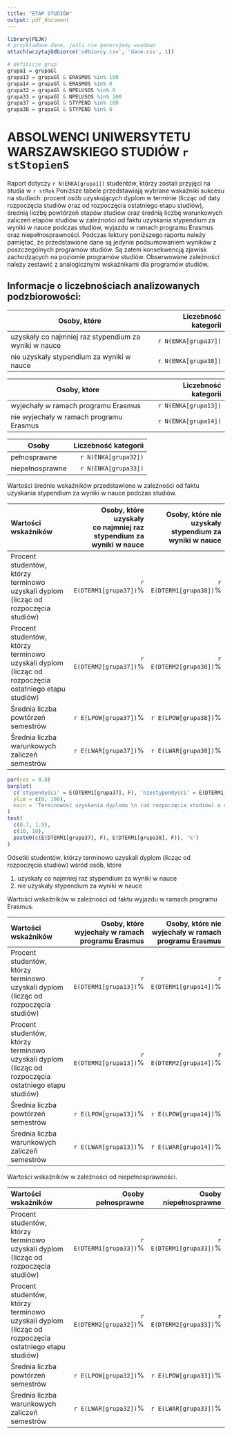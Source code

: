 ```yaml
---
title: "ETAP STUDIÓW"
output: pdf_document
---
```


```r
library(PEJK)
# przykładowe dane, jeśli nie generujemy wsadowo
attach(wczytajOdbiorce('odbiorcy.csv', 'dane.csv', 1))
```

```r
# definicje grup
grupa1 = grupaGl
grupa13 = grupaGl & ERASMUS %in% 100
grupa14 = grupaGl & ERASMUS %in% 0
grupa32 = grupaGl & NPELUSOS %in% 0
grupa33 = grupaGl & NPELUSOS %in% 100
grupa37 = grupaGl & STYPEND %in% 100
grupa38 = grupaGl & STYPEND %in% 0
```

# ABSOLWENCI UNIWERSYTETU WARSZAWSKIEGO STUDIÓW `r stStopienS`

Raport dotyczy `r N(ENKA[grupa1])` studentów, którzy zostali przyjęci na studia w `r stRok`
Poniższe tabele przedstawiają wybrane wskaźniki sukcesu na studiach: procent osób uzyskujących dyplom w terminie (licząc od daty rozpoczęcia studiów oraz od rozpoczęcia ostatniego etapu studiów), średnią liczbę powtórzeń etapów studiów oraz średnią liczbę warunkowych zaliczeń etapów studiów w zależności od faktu uzyskania stypendium za wyniki w nauce podczas studiów, wyjazdu w ramach programu Erasmus oraz niepełnosprawności.
Podczas lektury poniższego raportu należy pamiętać, że przedstawione dane są jedynie podsumowaniem wyników z poszczególnych programów studiów. Są zatem konsekwencją zjawisk zachodzących na poziomie programów studiów. Obserwowane zależności należy zestawić z analogicznymi wskaźnikami dla programów studiów.

## Informacje o liczebnościach analizowanych podzbiorowości: 

Osoby, które                                          | Liczebność kategorii
------------------------------------------------------|--------------------------:
uzyskały co najmniej raz stypendium za wyniki w nauce | `r N(ENKA[grupa37])`
nie uzyskały stypendium za wyniki w nauce             | `r N(ENKA[grupa38])`

Osoby, które                            | Liczebność kategorii
----------------------------------------|--------------------------:
wyjechały w ramach programu Erasmus     | `r N(ENKA[grupa13])`
nie wyjechały w ramach programu Erasmus | `r N(ENKA[grupa14])`

Osoby           | Liczebność kategorii
----------------|--------------------------:
pełnosprawne    | `r N(ENKA[grupa32])`
niepełnosprawne | `r N(ENKA[grupa33])`

Wartości średnie wskaźników przedstawione w zależności od faktu uzyskania stypendium za wyniki w nauce podczas studiów.

------------------------------------------------------------------------------------------------------------------------
Wartości wskaźników                                              Osoby, które uzyskały         Osoby, które nie uzyskały 
                                                       co&nbsp;najmniej raz stypendium                        stypendium
                                                                za wyniki w&nbsp;nauce            za wyniki w&nbsp;nauce
---------------------------------------------------- --------------------------------- ---------------------------------
Procent studentów, którzy terminowo uzyskali dyplom            `r E(DTERM1[grupa37])`%           `r E(DTERM1[grupa38])`%
(licząc od rozpoczęcia studiów)        

Procent studentów, którzy terminowo uzyskali dyplom            `r E(DTERM2[grupa37])`%           `r E(DTERM2[grupa38])`%
(licząc od rozpoczęcia ostatniego etapu studiów) 

Średnia liczba powtórzeń semestrów                               `r E(LPOW[grupa37])`%             `r E(LPOW[grupa38])`%

Średnia liczba warunkowych zaliczeń semestrów                    `r E(LWAR[grupa37])`%             `r E(LWAR[grupa38])`%
------------------------------------------------------------------------------------------------------------------------

```r
par(cex = 0.8)
barplot(
  c('stypendyści' = E(DTERM1[grupa37], F), 'niestypendyści' = E(DTERM1[grupa38], F)),
  ylim = c(0, 100), 
  main = 'Terminowość uzyskania dyplomu \n (od rozpoczęcia studiów) a otrzymywanie stypendium'
)
text(
  c(0.7, 1.9),
  c(10, 10),
  paste0(c(E(DTERM1[grupa37], F), E(DTERM1[grupa38], F)), '%')
)
```

Odsetki studentów, którzy terminowo uzyskali dyplom (licząc od rozpoczęcia studiów) wśród osób, które

1. uzyskały co najmniej raz stypendium za wyniki w nauce
2. nie uzyskały stypendium za wyniki w nauce

Wartości wskaźników w zależności od faktu wyjazdu w ramach programu Erasmus.

------------------------------------------------------------------------------------------------------------------------
Wartości wskaźników                                             Osoby, które wyjechały        Osoby, które nie wyjechały
                                                        w&nbsp;ramach programu Erasmus    w&nbsp;ramach programu Erasmus
---------------------------------------------------- --------------------------------- ---------------------------------
Procent studentów, którzy terminowo uzyskali dyplom            `r E(DTERM1[grupa13])`%           `r E(DTERM1[grupa14])`%
(licząc od rozpoczęcia studiów)        

Procent studentów, którzy terminowo uzyskali dyplom            `r E(DTERM2[grupa13])`%           `r E(DTERM2[grupa14])`%
(licząc od rozpoczęcia ostatniego etapu studiów) 

Średnia liczba powtórzeń semestrów                               `r E(LPOW[grupa13])`%             `r E(LPOW[grupa14])`%

Średnia liczba warunkowych zaliczeń semestrów                    `r E(LWAR[grupa13])`%             `r E(LWAR[grupa14])`%
------------------------------------------------------------------------------------------------------------------------

Wartości wskaźników w zależności od niepełnosprawności.

------------------------------------------------------------------------------------------------------------------------
Wartości wskaźników                                                 Osoby pełnosprawne             Osoby niepełnosprawne
---------------------------------------------------- --------------------------------- ---------------------------------
Procent studentów, którzy terminowo uzyskali dyplom            `r E(DTERM1[grupa33])`%           `r E(DTERM1[grupa33])`%
(licząc od rozpoczęcia studiów)        

Procent studentów, którzy terminowo uzyskali dyplom            `r E(DTERM2[grupa32])`%           `r E(DTERM2[grupa33])`%
(licząc od rozpoczęcia ostatniego etapu studiów) 

Średnia liczba powtórzeń semestrów                               `r E(LPOW[grupa32])`%             `r E(LPOW[grupa33])`%

Średnia liczba warunkowych zaliczeń semestrów                    `r E(LWAR[grupa32])`%             `r E(LWAR[grupa33])`%
------------------------------------------------------------------------------------------------------------------------
